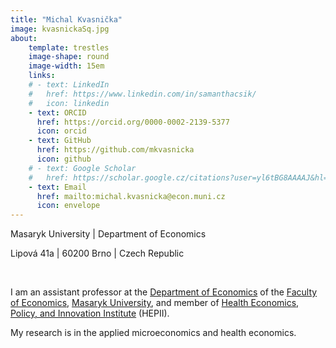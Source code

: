 ```yaml
---
title: "Michal Kvasnička"
image: kvasnickaSq.jpg
about: 
    template: trestles
    image-shape: round
    image-width: 15em
    links:
    # - text: LinkedIn
    #   href: https://www.linkedin.com/in/samanthacsik/
    #   icon: linkedin
    - text: ORCID
      href: https://orcid.org/0000-0002-2139-5377
      icon: orcid
    - text: GitHub
      href: https://github.com/mkvasnicka
      icon: github
    # - text: Google Scholar
    #   href: https://scholar.google.cz/citations?user=yl6tBG8AAAAJ&hl=en
    - text: Email
      href: mailto:michal.kvasnicka@econ.muni.cz
      icon: envelope
---
```


Masaryk University | Department of Economics

Lipová 41a | 60200 Brno | Czech Republic

\

I am an assistant professor at the [Department of Economics](https://www.econ.muni.cz/en/about-us/organizational-structure/561100-deptof-economics) of the [Faculty of Economics](https://www.econ.muni.cz/en), [Masaryk University](https://www.muni.cz/en), and member of [Health Economics, Policy, and Innovation Institute](https://hepii.econ.muni.cz/en) (HEPII). 

My research is in the applied microeconomics and health economics.
